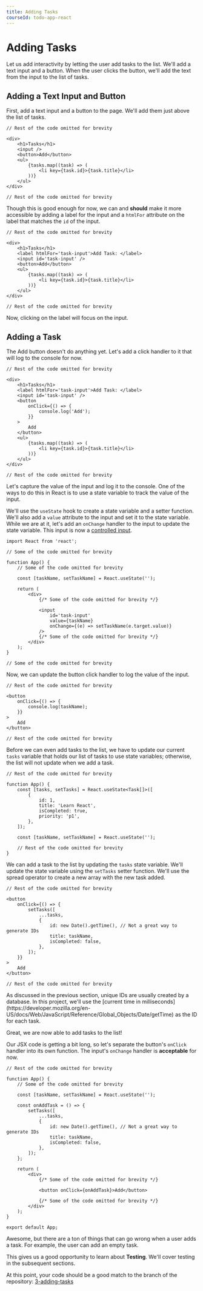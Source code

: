 ```yaml
---
title: Adding Tasks
courseId: todo-app-react
---
```



# Adding Tasks

Let us add interactivity by letting the user add tasks to the list. We'll add a text input and a button. When the user clicks the button, we'll add the text from the input to the list of tasks.

## Adding a Text Input and Button

First, add a text input and a button to the page. We'll add them just above the list of tasks.

```tsx title="./src/App.tsx" showLineNumbers=false {5, 6}
// Rest of the code omitted for brevity

<div>
	<h1>Tasks</h1>
	<input />
	<button>Add</button>
	<ul>
		{tasks.map((task) => (
			<li key={task.id}>{task.title}</li>
		))}
	</ul>
</div>

// Rest of the code omitted for brevity
```

Though this is good enough for now, we can and **should** make it more accessible by adding a label for the input and a `htmlFor` attribute on the label that matches the `id` of the input.

```tsx title="./src/App.tsx" showLineNumbers=false {5, 6}
// Rest of the code omitted for brevity

<div>
	<h1>Tasks</h1>
	<label htmlFor='task-input'>Add Task: </label>
	<input id='task-input' />
	<button>Add</button>
	<ul>
		{tasks.map((task) => (
			<li key={task.id}>{task.title}</li>
		))}
	</ul>
</div>

// Rest of the code omitted for brevity
```

Now, clicking on the label will focus on the input.

## Adding a Task

The Add button doesn't do anything yet. Let's add a click handler to it that will log to the console for now.

```tsx title="./src/App.tsx" showLineNumbers=false {7-13}
// Rest of the code omitted for brevity

<div>
	<h1>Tasks</h1>
	<label htmlFor='task-input'>Add Task: </label>
	<input id='task-input' />
	<button
		onClick={() => {
			console.log('Add');
		}}
	>
		Add
	</button>
	<ul>
		{tasks.map((task) => (
			<li key={task.id}>{task.title}</li>
		))}
	</ul>
</div>

// Rest of the code omitted for brevity
```

Let's capture the value of the input and log it to the console. One of the ways to do this in React is to use a state variable to track the value of the input.

We'll use the `useState` hook to create a state variable and a setter function. We'll also add a `value` attribute to the input and set it to the state variable. While we are at it, let's add an `onChange` handler to the input to update the state variable. This input is now a [controlled input](https://react.dev/reference/react-dom/components/input#controlling-an-input-with-a-state-variable).

```tsx title="./src/App.tsx" showLineNumbers=false {1, 8, 16-17}
import React from 'react';

// Some of the code omitted for brevity

function App() {
	// Some of the code omitted for brevity

	const [taskName, setTaskName] = React.useState('');

	return (
		<div>
			{/* Some of the code omitted for brevity */}

			<input
				id='task-input'
				value={taskName}
				onChange={(e) => setTaskName(e.target.value)}
			/>
			{/* Some of the code omitted for brevity */}
		</div>
	);
}

// Some of the code omitted for brevity
```

Now, we can update the button click handler to log the value of the input.

```tsx title="./src/App.tsx" showLineNumbers=false {5}
// Rest of the code omitted for brevity

<button
	onClick={() => {
		console.log(taskName);
	}}
>
	Add
</button>

// Rest of the code omitted for brevity
```

Before we can even add tasks to the list, we have to update our current `tasks` variable that holds our list of tasks to use state variables; otherwise, the list will not update when we add a task.

```tsx title="./src/App.tsx" showLineNumbers=false {4-11}
// Rest of the code omitted for brevity

function App() {
	const [tasks, setTasks] = React.useState<Task[]>([
		{
			id: 1,
			title: 'Learn React',
			isCompleted: true,
			priority: 'p1',
		},
	]);

	const [taskName, setTaskName] = React.useState('');

	// Rest of the code omitted for brevity
}
```

We can add a task to the list by updating the `tasks` state variable. We'll update the state variable using the `setTasks` setter function. We'll use the spread operator to create a new array with the new task added.

```tsx title="./src/App.tsx" showLineNumbers=false {5-11}
// Rest of the code omitted for brevity

<button
	onClick={() => {
		setTasks([
			...tasks,
			{
				id: new Date().getTime(), // Not a great way to generate IDs
				title: taskName,
				isCompleted: false,
			},
		]);
	}}
>
	Add
</button>

// Rest of the code omitted for brevity
```

<Callout>
	As discussed in the previous section, unique IDs are usually created by a
	database. In this project, we'll use the [current time in
	milliseconds](https://developer.mozilla.org/en-US/docs/Web/JavaScript/Reference/Global_Objects/Date/getTime)
	as the ID for each task.
</Callout>

Great, we are now able to add tasks to the list!

Our JSX code is getting a bit long, so let's separate the button's `onClick` handler into its own function. The input's `onChange` handler is **acceptable** for now.

```tsx title="./src/App.tsx" showLineNumbers=false {8-17, 23}
// Rest of the code omitted for brevity

function App() {
	// Some of the code omitted for brevity

	const [taskName, setTaskName] = React.useState('');

	const onAddTask = () => {
		setTasks([
			...tasks,
			{
				id: new Date().getTime(), // Not a great way to generate IDs
				title: taskName,
				isCompleted: false,
			},
		]);
	};

	return (
		<div>
			{/* Some of the code omitted for brevity */}

			<button onClick={onAddTask}>Add</button>

			{/* Some of the code omitted for brevity */}
		</div>
	);
}

export default App;
```

Awesome, but there are a ton of things that can go wrong when a user adds a task. For example, the user can add an empty task.

This gives us a good opportunity to learn about **Testing**. We'll cover testing in the subsequent sections.

At this point, your code should be a good match to the branch of the repository: [3-adding-tasks](https://github.com/Frontend-Hire/todo-app-react-tdd-typescript/tree/3-adding-tasks)
